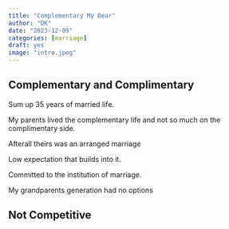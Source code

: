 ---
title: "Complementary My Dear"
author: "DK"
date: "2023-12-09"
categories: [marriage]
draft: yes
image: "intro.jpeg"
---

## Complementary and Complimentary

Sum up 35 years of married life.

My parents lived the complementary life and not so much on the complimentary side.

Afterall theirs was an arranged marriage

Low expectation that builds into it.

Committed to the institution of marriage.

My grandparents generation had no options


## Not Competitive

